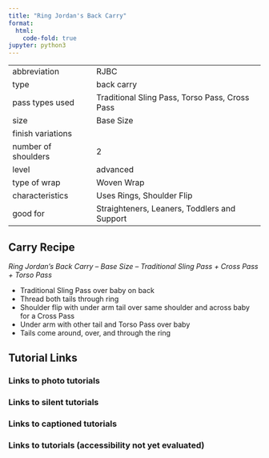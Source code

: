 ```yaml
---
title: "Ring Jordan's Back Carry"
format:
  html:
    code-fold: true
jupyter: python3
---
```


| | 
|---|---
|abbreviation	|RJBC
|type	|back carry
|pass types used	|Traditional Sling Pass, Torso Pass, Cross Pass
|size	|Base Size
|finish variations|	
|number of shoulders	|2
|level	|advanced
|type of wrap	|Woven Wrap
|characteristics	|Uses Rings, Shoulder Flip
|good for	|Straighteners, Leaners, Toddlers and Support

## Carry Recipe
_Ring Jordan’s Back Carry – Base Size – Traditional Sling Pass + Cross Pass + Torso Pass_

- Traditional Sling Pass over baby on back
- Thread both tails through ring
- Shoulder flip with under arm tail over same shoulder and across baby for a Cross Pass
- Under arm with other tail and Torso Pass over baby
- Tails come around, over, and through the ring

## Tutorial Links
### Links to photo tutorials
### Links to silent tutorials
### Links to captioned tutorials
### Links to tutorials (accessibility not yet evaluated)
